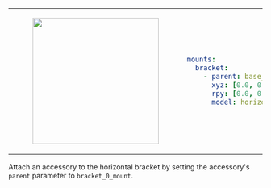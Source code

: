 <table>
<tr>
<td>
<center>
<figure>
    <img src={require("./img/bracket_horizontal.png").default} width="250" />
</figure>
</center>
</td>
<td>

```yaml
mounts:
  bracket:
    - parent: base_link
      xyz: [0.0, 0.0, 0.0]
      rpy: [0.0, 0.0, 0.0]
      model: horizontal
```
</td>
</tr>
</table>

Attach an accessory to the horizontal bracket by setting the accessory's `parent` parameter to `bracket_0_mount`.
